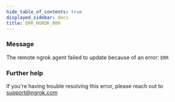 ```yaml
---
hide_table_of_contents: true
displayed_sidebar: docs
title: ERR_NGROK_809
---
```


### Message

The remote ngrok agent failed to update because of an error: `ERR`

<ErrorDetails />

### Further help

If you're having trouble resolving this error, please reach out to [support@ngrok.com](mailto:support@ngrok.com?subject=Help%20with%20ERR_NGROK_809)

